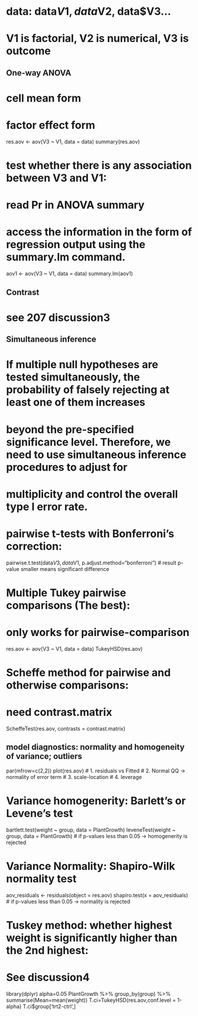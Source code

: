 # data: data$V1, data$V2, data$V3...
# V1 is factorial, V2 is numerical, V3 is outcome

## One-way ANOVA
# cell mean form
# factor effect form
res.aov <- aov(V3 ~ V1, data = data) 
summary(res.aov)
 
# test whether there is any association between V3 and V1:
# read Pr in ANOVA summary
 
# access the information in the form of regression output using the summary.lm command.
aov1 <- aov(V3 ~ V1, data = data)
summary.lm(aov1)

## Contrast
# see 207 discussion3

## Simultaneous inference
# If multiple null hypotheses are tested simultaneously, the probability of falsely rejecting at least one of them increases 
# beyond the pre-specified significance level. Therefore, we need to use simultaneous inference procedures to adjust for 
# multiplicity and control the overall type I error rate.

# pairwise t-tests with Bonferroni’s correction:
pairwise.t.test(data$V3, data$V1, p.adjust.method="bonferroni")
# result p-value smaller means significant difference

# Multiple Tukey pairwise comparisons (The best):
# only works for pairwise-comparison
res.aov <- aov(V3 ~ V1, data = data) 
TukeyHSD(res.aov)

# Scheffe method for pairwise and otherwise comparisons:
# need contrast.matrix
ScheffeTest(res.aov, contrasts = contrast.matrix)

## model diagnostics: normality and homogeneity of variance; outliers
par(mfrow=c(2,2)) 
plot(res.aov)
# 1. residuals vs Fitted
# 2. Normal QQ -> normality of error term
# 3. scale-location
# 4. leverage

# Variance homogenerity: Barlett's or Levene's test
bartlett.test(weight ~ group, data = PlantGrowth)
leveneTest(weight ~ group, data = PlantGrowth)
# if p-values less than 0.05 -> homogenerity is rejected

# Variance Normality: Shapiro-Wilk normality test
aov_residuals <- residuals(object = res.aov) 
shapiro.test(x = aov_residuals)
# if p-values less than 0.05 -> normality is rejected

# Tuskey method: whether highest weight is significantly higher than the 2nd highest: 
# See discussion4
library(dplyr)
alpha=0.05 
PlantGrowth %>% group_by(group) %>% summarise(Mean=mean(weight))
T.ci=TukeyHSD(res.aov,conf.level = 1-alpha) 
T.ci$group['trt2-ctrl',]

 

